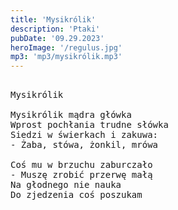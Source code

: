 ```yaml
---
title: 'Mysikrólik'
description: 'Ptaki'
pubDate: '09.29.2023'
heroImage: '/regulus.jpg'
mp3: 'mp3/mysikrólik.mp3'
---
```

<pre>
  
Mysikrólik

Mysikrólik mądra główka
Wprost pochłania trudne słówka
Siedzi w świerkach i zakuwa:
- Żaba, stówa, żonkil, mrówa

Coś mu w brzuchu zaburczało
- Muszę zrobić przerwę małą 
Na głodnego nie nauka
Do zjedzenia coś poszukam 
  
</pre>
